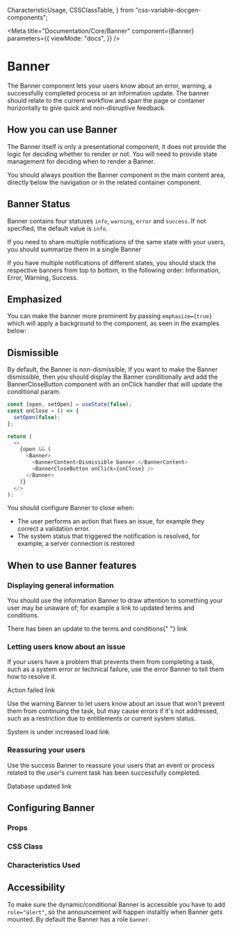   CharacteristicUsage,
  CSSClassTable,
} from "css-variable-docgen-components";

<Meta
  title="Documentation/Core/Banner"
  component={Banner}
  parameters={{
    viewMode: "docs",
  }}
/>

# Banner

The Banner component lets your users know about an error, warning, a successfully completed process or an information update. The banner should relate to the current workflow
and span the page or container horizontally to give quick and non-disruptive feedback.

## How you can use Banner

The Banner itself is only a presentational component, it does not provide the logic for deciding whether to render
or not. You will need to provide state management for deciding when to render a Banner.

You should always position the Banner component in the main content area, directly below
the navigation or in the related container component.

<Canvas>
  <Story id="core-banner--default" />
</Canvas>

## Banner Status

Banner contains four statuses `info`, `warning`, `error` and `success`. If not specified, the default value is `info`.

<Canvas>
  <Story id="core-banner--statuses" />
</Canvas>

If you need to share multiple notifications of the same state with your users, you should summarize them in a single Banner

If you have multiple notifications of different states, you should stack the respective banners from top to bottom,
in the following order: Information, Error, Warning, Success.

## Emphasized

You can make the banner more prominent by passing `emphasize={true}` which will apply a background to the component, as seen in the examples below:

<Canvas>
  <Story id="core-banner--emphasized" />
</Canvas>

## Dismissible

By default, the Banner is non-dismissible, If you want to make the Banner dismissible, then you should display the Banner conditionally and add the BannerCloseButton component with an onClick handler that will update the conditional param.

```js
const [open, setOpen] = useState(false);
const onClose = () => {
  setOpen(false);
};

return (
  <>
    {open && (
      <Banner>
        <BannerContent>Dismissible banner.</BannerContent>
        <BannerCloseButton onClick={onClose} />
      </Banner>
    )}
  </>
);
```

<Canvas>
  <Story id="core-banner--controlled" />
</Canvas>

You should configure Banner to close when:

- The user performs an action that fixes an issue, for example they correct a validation error.
- The system status that triggered the notification is resolved, for example, a server connection is restored

## When to use Banner features

### Displaying general information

You should use the information Banner to draw attention to something your user may be unaware of; for example a link to updated terms and conditions.

<Canvas>
  <Banner>
    <BannerContent>
      There has been an update to the terms and conditions{" "}
      <Link href="#">link</Link>
    </BannerContent>
  </Banner>
</Canvas>

### Letting users know about an issue

If your users have a problem that prevents them from completing a task, such as a system error
or technical failure, use the error Banner to tell them how to resolve it.

<Canvas>
  <Banner status="error">
    <BannerContent>
      Action failed <Link href="#">link</Link>
    </BannerContent>
  </Banner>
</Canvas>

Use the warning Banner to let users know about an issue that won't prevent them from
continuing the task, but may cause errors if it's not addressed, such as a restriction due to entitlements
or current system status.

<Canvas>
  <Banner status="warning">
    <BannerContent>
      System is under increased load <Link href="#">link</Link>
    </BannerContent>
  </Banner>
</Canvas>

### Reassuring your users

Use the success Banner to reassure your users that an event or process related to the user's current
task has been successfully completed.

<Canvas>
  <Banner status="success">
    <BannerContent>
      Database updated <Link href="#">link</Link>
    </BannerContent>
  </Banner>
</Canvas>

## Configuring Banner

### Props

<ArgsTable of={Banner} />

### CSS Class

<CSSClassTable of={Banner} />

### Characteristics Used

<CharacteristicUsage of={Banner} />

## Accessibility

To make sure the dynamic/conditional Banner is accessible you have to add `role="alert"`, so the announcement will happen instaltly when Banner gets mounted. By default the Banner has a role `banner`.

<HelpAndSupport />
